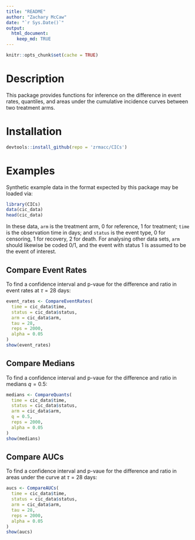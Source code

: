 ```yaml
---
title: "README"
author: "Zachary McCaw"
date: "`r Sys.Date()`"
output: 
  html_document: 
    keep_md: TRUE
--- 
```


```r
knitr::opts_chunk$set(cache = TRUE)
```

# Description

This package provides functions for inference on the difference in event rates, quantiles, and areas under the cumulative incidence curves between two treatment arms. 

# Installation

```R
devtools::install_github(repo = 'zrmacc/CICs')
```

# Examples

Synthetic example data in the format expected by this package may be loaded via:

```R
library(CICs)
data(cic_data)
head(cic_data)
```

In these data, `arm` is the treatment arm, 0 for reference, 1 for treatment; `time` is the observation time in days; and `status` is the event type, 0 for censoring, 1 for recovery, 2 for death. For analysing other data sets, `arm` should likewise be coded 0/1, and the event with status 1 is assumed to be the event of interest. 

## Compare Event Rates

To find a confidence interval and p-vaue for the difference and ratio in event rates at $\tau = 28$ days:
```R
event_rates <- CompareEventRates(
  time = cic_data$time,
  status = cic_data$status,
  arm = cic_data$arm,
  tau = 28,
  reps = 2000,
  alpha = 0.05
)
show(event_rates)
```

## Compare Medians

To find a confidence interval and p-vaue for the difference and ratio in medians $q = 0.5$:
```R
medians <- CompareQuants(
  time = cic_data$time,
  status = cic_data$status,
  arm = cic_data$arm,
  q = 0.5,
  reps = 2000,
  alpha = 0.05
)
show(medians)
```

## Compare AUCs

To find a confidence interval and p-vaue for the difference and ratio in areas under the curve at $\tau = 28$ days:
```R
aucs <- CompareAUCs(
  time = cic_data$time,
  status = cic_data$status,
  arm = cic_data$arm,
  tau = 28,
  reps = 2000,
  alpha = 0.05
)
show(aucs)
```
